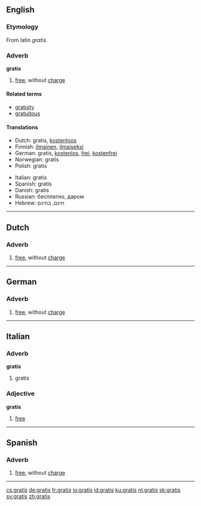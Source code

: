 ==English==
===Etymology===
From latin ''gratis''.

===Adverb===
'''gratis'''

# [[free]], without [[charge]]

====Related terms====
*[[gratuity]]
*[[gratuitous]]

====Translations====
{{top}}
*Dutch: gratis, [[kostenloos]]
*Finnish: [[ilmainen]], [[ilmaiseksi]]
*German: gratis, [[kostenlos]], [[frei]], [[kostenfrei]]
*Norwegian: gratis
*Polish: gratis
{{mid}}
*Italian: gratis
*Spanish: gratis
*Danish: gratis
*Russian: бесплатно, даром
*Hebrew: חינם, בחינם
{{bottom}}

----

==Dutch==
===Adverb===

# [[free]], without [[charge]]

----

==German==
===Adverb===

# [[free]], without [[charge]]

----

==Italian==
===Adverb===
'''gratis'''

# gratis

===Adjective===
'''gratis'''

# [[free]]

----

==Spanish==
===Adverb===

# [[free]], without [[charge]]

----

[[cs:gratis]]
[[de:gratis]]
[[fr:gratis]]
[[io:gratis]]
[[id:gratis]]
[[ku:gratis]]
[[nl:gratis]]
[[sk:gratis]]
[[sv:gratis]]
[[zh:gratis]]